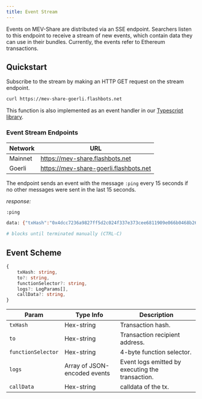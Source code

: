 ```yaml
---
title: Event Stream
---
```


Events on MEV-Share are distributed via an SSE endpoint. Searchers listen to this endpoint to receive a stream of new events, which contain data they can use in their bundles. Currently, the events refer to Ethereum transactions.

## Quickstart

Subscribe to the stream by making an HTTP GET request on the stream endpoint.

```sh
curl https://mev-share-goerli.flashbots.net
```

This function is also implemented as an event handler in our [Typescript library](https://github.com/flashbots/matchmaker-ts#onsharetransaction).

### Event Stream Endpoints

| Network | URL |
|-|-|
| Mainnet | https://mev-share.flashbots.net |
| Goerli | https://mev-share-goerli.flashbots.net |

The endpoint sends an event with the message `:ping` every 15 seconds if no other messages were sent in the last 15 seconds.

_response:_

```sh
:ping

data: {"txHash":"0x4dcc7236a9827ff5d2c024f337e373cee6811909e066b0468b26cc56d5d6279f","to":"0x0000c335bc9d5d1af0402cad63fa7f258363d71a","functionSelector":"0x696d2073","logs":null,"callData":"0x696d20736861726969696969696e67"}

# blocks until terminated manually (CTRL-C)
```


## Event Scheme

```typescript
{
    txHash: string,
    to?: string,
    functionSelector?: string,
    logs?: LogParams[],
    callData?: string,
}
```

| Param | Type Info | Description |
|-|-|-|
| `txHash` | Hex-string | Transaction hash. |
| `to` | Hex-string | Transaction recipient address. |
| `functionSelector` | Hex-string | 4-byte function selector. |
| `logs` | Array of JSON-encoded events | Event logs emitted by executing the transaction. |
| `callData` | Hex-string | calldata of the tx. |
